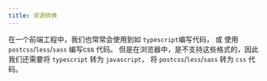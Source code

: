 ```yaml
---
title: 资源转换
---
```


在一个前端工程中，我们也常常会使用到如 `typescript`编写代码， 或 使用`postcss`/`less`/`sass` 编写css 代码。
但是在浏览器中，是不支持这些格式的，因此我们还需要将 `typescript` 转为 `javascript`， 将 `postcss`/`less`/`sass` 转为 `css` 代码。


